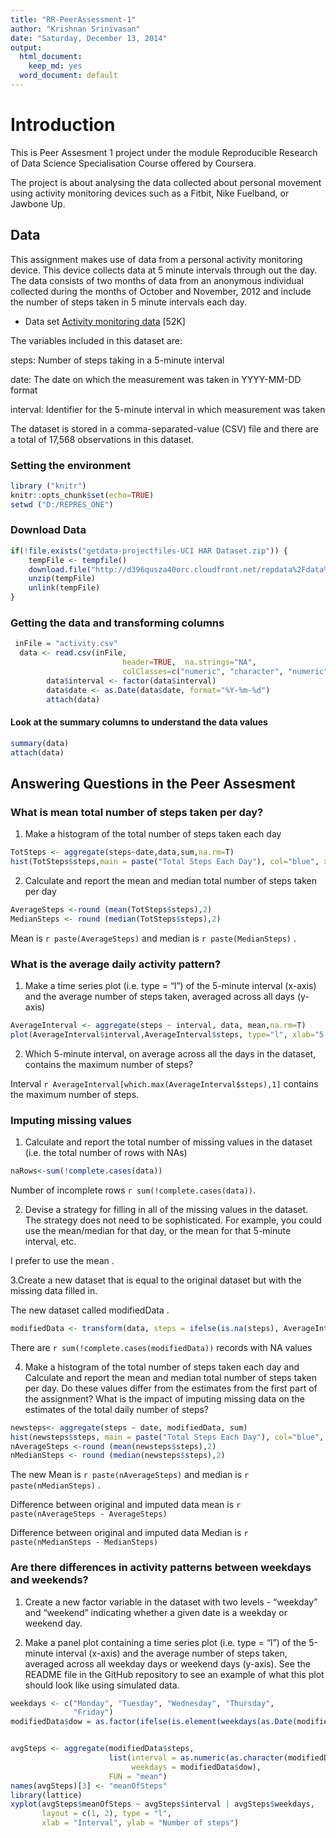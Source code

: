 ```yaml
---
title: "RR-PeerAssessment-1"
author: "Krishnan Srinivasan"
date: "Saturday, December 13, 2014"
output:
  html_document:
    keep_md: yes
  word_document: default
---
```

# Introduction
This is Peer Assesment 1 project under the module Reproducible Research of Data Science Specialisation Course offered by Coursera. 

The project is about analysing the data collected about personal movement using activity monitoring devices such as a Fitbit, Nike Fuelband, or Jawbone Up. 

## Data 
This assignment makes use of data from a personal activity monitoring device. This device collects data at 5 minute intervals through out the day. The data consists of two months of data from an anonymous individual collected during the months of October and November, 2012 and include the number of steps taken in 5 minute intervals each day.

* Data set 
          [Activity monitoring data](https://d396qusza40orc.cloudfront.net/repdata%2Fdata%2Factivity.zip) [52K]

The variables included in this dataset are:

steps: Number of steps taking in a 5-minute interval 

date: The date on which the measurement was taken in YYYY-MM-DD format

interval: Identifier for the 5-minute interval in which measurement was taken

The dataset is stored in a comma-separated-value (CSV) file and there are a total of 17,568 observations in this dataset.

### Setting the environment
```r
library ("knitr")
knitr::opts_chunk$set(echo=TRUE)
setwd ("D:/REPRES_ONE")

```

### Download Data
```r
if(!file.exists("getdata-projectfiles-UCI HAR Dataset.zip")) {
    tempFile <- tempfile()
    download.file("http://d396qusza40orc.cloudfront.net/repdata%2Fdata%2Factivity.zip",tempFile)
    unzip(tempFile)
    unlink(tempFile)
}

```

### Getting the data and transforming columns
```r
 inFile = "activity.csv"
  data <- read.csv(inFile,
                         header=TRUE,  na.strings="NA",
                         colClasses=c("numeric", "character", "numeric"))
        data$interval <- factor(data$interval)
        data$date <- as.Date(data$date, format="%Y-%m-%d")
        attach(data)
```
#### Look at the summary columns to understand the data values
```r
summary(data)
attach(data)
```
## Answering Questions in the Peer Assesment 


### What is mean total number of steps taken per day?

1. Make a histogram of the total number of steps taken each day

```r
TotSteps <- aggregate(steps~date,data,sum,na.rm=T)
hist(TotSteps$steps,main = paste("Total Steps Each Day"), col="blue", xlab="Number of Steps")
```

2. Calculate and report the mean and median total number of steps taken per day

```r
AverageSteps <-round (mean(TotSteps$steps),2)
MedianSteps <- round (median(TotSteps$steps),2)
```
Mean is `r paste(AverageSteps)` and median is `r paste(MedianSteps)` .

### What is the average daily activity pattern?

1. Make a time series plot (i.e. type = "l") of the 5-minute interval (x-axis) and the average number of steps taken, averaged across all days (y-axis)
```r
AverageInterval <- aggregate(steps ~ interval, data, mean,na.rm=T)
plot(AverageInterval$interval,AverageInterval$steps, type="l", xlab="5 minute Interval", ylab="Number of Steps",main="Average Number of Steps per Day by Interval")

```
2. Which 5-minute interval, on average across all the days in the dataset, contains the maximum number of steps?

Interval `r AverageInterval[which.max(AverageInterval$steps),1]` contains the maximum number of steps.

### Imputing missing values

1. Calculate and report the total number of missing values in the dataset (i.e. the total number of rows with NAs)
```r
naRows<-sum(!complete.cases(data))
```
Number of incomplete rows `r sum(!complete.cases(data))`.

2. Devise a strategy for filling in all of the missing values in the dataset. The strategy does not need to be sophisticated. For example, you could use the mean/median for that day, or the mean for that 5-minute interval, etc.

I prefer to use the mean .

3.Create a new dataset that is equal to the original dataset but with the missing data filled in.

The new dataset called modifiedData .

```r
modifiedData <- transform(data, steps = ifelse(is.na(steps), AverageInterval$steps[match(interval, AverageInterval$interval)], steps))
```
There are `r sum(!complete.cases(modifiedData))` records with NA values

4. Make a histogram of the total number of steps taken each day and Calculate and report the mean and median total number of steps taken per day. Do these values differ from the estimates from the first part of the assignment? What is the impact of imputing missing data on the estimates of the total daily number of steps?

```r
newsteps<- aggregate(steps ~ date, modifiedData, sum)
hist(newsteps$steps, main = paste("Total Steps Each Day"), col="blue", xlab="Number of Steps")
nAverageSteps <-round (mean(newsteps$steps),2)
nMedianSteps <- round (median(newsteps$steps),2)
```

The new Mean is `r paste(nAverageSteps)` and median is `r paste(nMedianSteps)` .

Difference between original and imputed data mean is `r paste(nAverageSteps - AverageSteps)`

Difference between original and imputed data Median is `r paste(nMedianSteps - MedianSteps)`

### Are there differences in activity patterns between weekdays and weekends?
1. Create a new factor variable in the dataset with two levels - "weekday" and "weekend" indicating whether a given date is a weekday or weekend day.

2. Make a panel plot containing a time series plot (i.e. type = "l") of the 5-minute interval (x-axis) and the average number of steps taken, averaged across all weekday days or weekend days (y-axis). See the README file in the GitHub repository to see an example of what this plot should look like using simulated data.


```r
weekdays <- c("Monday", "Tuesday", "Wednesday", "Thursday", 
              "Friday")
modifiedData$dow = as.factor(ifelse(is.element(weekdays(as.Date(modifiedData$date)),weekdays), "Weekday", "Weekend"))


avgSteps <- aggregate(modifiedData$steps, 
                      list(interval = as.numeric(as.character(modifiedData$interval)), 
                           weekdays = modifiedData$dow),
                      FUN = "mean")
names(avgSteps)[3] <- "meanOfSteps"
library(lattice)
xyplot(avgSteps$meanOfSteps ~ avgSteps$interval | avgSteps$weekdays, 
       layout = c(1, 2), type = "l", 
       xlab = "Interval", ylab = "Number of steps")
```